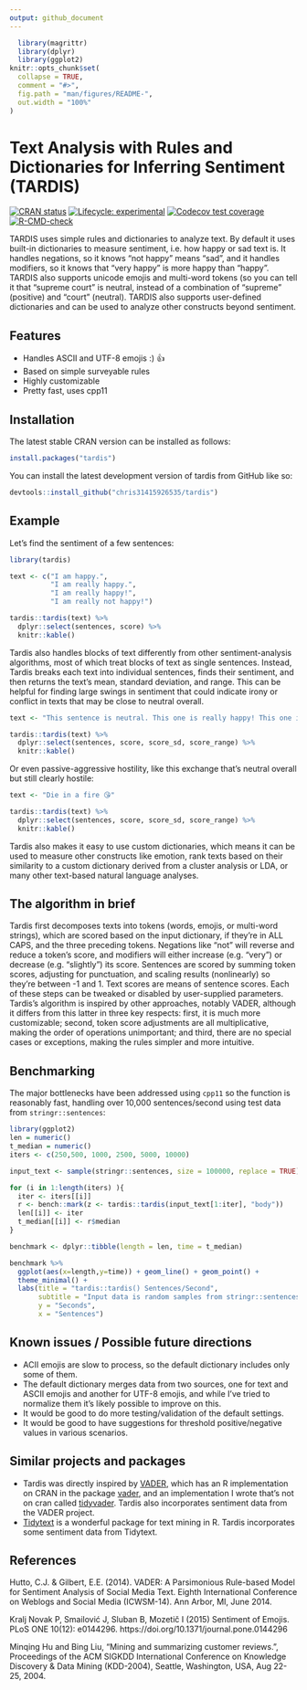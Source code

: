 ```yaml
---
output: github_document
---
```


<!-- README.md is generated from README.Rmd. Please edit that file -->

```r
  library(magrittr)
  library(dplyr)
  library(ggplot2)
knitr::opts_chunk$set(
  collapse = TRUE,
  comment = "#>",
  fig.path = "man/figures/README-",
  out.width = "100%"
)
```

# Text Analysis with Rules and Dictionaries for Inferring Sentiment (TARDIS)

<!-- badges: start -->
[![CRAN status](https://www.r-pkg.org/badges/version/tardis)](https://CRAN.R-project.org/package=tardis)
[![Lifecycle: experimental](https://img.shields.io/badge/lifecycle-experimental-orange.svg)](https://lifecycle.r-lib.org/articles/stages.html#experimental)
[![Codecov test coverage](https://codecov.io/gh/chris31415926535/tardis/branch/main/graph/badge.svg)](https://app.codecov.io/gh/chris31415926535/tardis?branch=main)
[![R-CMD-check](https://github.com/chris31415926535/tardis/actions/workflows/R-CMD-check.yaml/badge.svg)](https://github.com/chris31415926535/tardis/actions/workflows/R-CMD-check.yaml)
<!-- badges: end -->

TARDIS uses simple rules and dictionaries to analyze text. By
    default it uses built-in dictionaries to measure sentiment, i.e. how happy 
    or sad text is. It handles negations, so it knows "not happy" means "sad",
    and it handles modifiers, so it knows that "very happy" is more happy than
    "happy". TARDIS also supports unicode emojis and multi-word tokens (so you
    can tell it that "supreme court" is neutral, instead of a combination of 
    "supreme" (positive) and "court" (neutral). TARDIS also supports user-defined
    dictionaries and can be used to analyze other constructs beyond sentiment.

## Features

* Handles ASCII and UTF-8 emojis :) 👍
* Based on simple surveyable rules
* Highly customizable
* Pretty fast, uses cpp11

## Installation

The latest stable CRAN version can be installed as follows:

```r
install.packages("tardis")
```

You can install the latest development version of tardis from GitHub like so:

``` r
devtools::install_github("chris31415926535/tardis")
```

## Example

Let's find the sentiment of a few sentences:

```r
library(tardis)

text <- c("I am happy.",
          "I am really happy.",
          "I am really happy!",
          "I am really not happy!")

tardis::tardis(text) %>%
  dplyr::select(sentences, score) %>%
  knitr::kable()
```

Tardis also handles blocks of text differently from other sentiment-analysis algorithms, most of which treat blocks of text as single sentences. Instead, Tardis breaks each text into individual sentences, finds their sentiment, and then returns the text's mean, standard deviation, and range. This can be helpful for finding large swings in sentiment that could indicate irony or conflict in texts that may be close to neutral overall.

```r
text <- "This sentence is neutral. This one is really happy! This one is absolutely miserable."

tardis::tardis(text) %>%
  dplyr::select(sentences, score, score_sd, score_range) %>%
  knitr::kable()
```

Or even passive-aggressive hostility, like this exchange that's neutral overall but still clearly hostile:

```r
text <- "Die in a fire 😘" 

tardis::tardis(text) %>%
  dplyr::select(sentences, score, score_sd, score_range) %>%
  knitr::kable()
```

Tardis also makes it easy to use custom dictionaries, which means it can be used to measure other constructs like emotion, rank texts based on their similarity to a custom dictionary derived from a cluster analysis or LDA, or many other text-based natural language analyses.

## The algorithm in brief

Tardis first decomposes texts into tokens (words, emojis, or multi-word strings), which are scored based on the input dictionary, if they're in ALL CAPS, and the three preceding tokens. Negations like "not" will reverse and reduce a token's score, and modifiers will either increase (e.g. "very") or decrease (e.g. "slightly") its score. Sentences are scored by summing token scores, adjusting for punctuation, and scaling results (nonlinearly) so they're between -1 and 1. Text scores are means of sentence scores. Each of these steps can be tweaked or disabled by user-supplied parameters. Tardis's algorithm is inspired by other approaches, notably VADER, although it differs from this latter in three key respects: first, it is much more customizable; second, token score adjustments are all multiplicative, making the order of operations unimportant; and third, there are no special cases or exceptions, making the rules simpler and more intuitive.

## Benchmarking
 
The major bottlenecks have been addressed using `cpp11` so the function is reasonably fast, handling over 10,000 sentences/second using test data from `stringr::sentences`:

```r
library(ggplot2)
len = numeric()
t_median = numeric()
iters <- c(250,500, 1000, 2500, 5000, 10000)

input_text <- sample(stringr::sentences, size = 100000, replace = TRUE)

for (i in 1:length(iters) ){
  iter <- iters[[i]]
  r <- bench::mark(z <- tardis::tardis(input_text[1:iter], "body"))
  len[[i]] <- iter
  t_median[[i]] <- r$median
}

benchmark <- dplyr::tibble(length = len, time = t_median)

benchmark %>%
  ggplot(aes(x=length,y=time)) + geom_line() + geom_point() +
  theme_minimal() +
  labs(title = "tardis::tardis() Sentences/Second",
       subtitle = "Input data is random samples from stringr::sentences",
       y = "Seconds",
       x = "Sentences")

```


## Known issues / Possible future directions

* ACII emojis are slow to process, so the default dictionary includes only some of them.
* The default dictionary merges data from two sources, one for text and ASCII emojis and another for UTF-8 emojis, and while I've tried to normalize them it's likely possible to improve on this.
* It would be good to do more testing/validation of the default settings.
* It would be good to have suggestions for threshold positive/negative values in various scenarios.

## Similar projects and packages

* Tardis was directly inspired by [VADER](https://github.com/cjhutto/vaderSentiment), which has an R implementation on CRAN in the package [vader](https://cran.r-project.org/package=vader), and an implementation I wrote that's not on cran called [tidyvader](https://github.com/chris31415926535/tidyvader). Tardis also incorporates sentiment data from the VADER project.
* [Tidytext](https://github.com/juliasilge/tidytext) is a wonderful package for text mining in R. Tardis incorporates some sentiment data from Tidytext.


## References

Hutto, C.J. & Gilbert, E.E. (2014). VADER: A Parsimonious Rule-based Model for Sentiment Analysis of Social Media Text. Eighth International Conference on Weblogs and Social Media (ICWSM-14). Ann Arbor, MI, June 2014.

Kralj Novak P, Smailović J, Sluban B, Mozetič I (2015) Sentiment of Emojis. PLoS ONE 10(12): e0144296. https://doi.org/10.1371/journal.pone.0144296

Minqing Hu and Bing Liu, “Mining and summarizing customer reviews.”, Proceedings of the ACM SIGKDD International Conference on Knowledge Discovery & Data Mining (KDD-2004), Seattle, Washington, USA, Aug 22-25, 2004.
